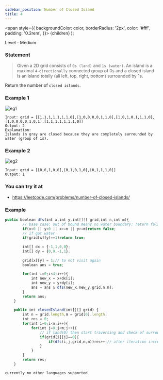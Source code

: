 ```yaml
---
sidebar_position: Number of Closed Island
title: 4
---
```



  <span
    style={{
      backgroundColor: color,
      borderRadius: '2px',
      color: '#fff',
      padding: '0.2rem',
    }}>
    {children}
  </span>
);

Level - <Highlight color="#fece2f">Medium</Highlight>

### Statement

> Given a 2D grid consists of `0s (land)` and `1s (water)`.  An island is a maximal `4-directionally` connected group of 0s and a closed island is an island totally (all left, top, right, bottom) surrounded by 1s.

Return the number of `closed islands`.


### Example 1

![eg1](https://assets.leetcode.com/uploads/2019/10/31/sample_3_1610.png)

```
Input: grid = [[1,1,1,1,1,1,1,0],[1,0,0,0,0,1,1,0],[1,0,1,0,1,1,1,0],[1,0,0,0,0,1,0,1],[1,1,1,1,1,1,1,0]]
Output: 2
Explanation: 
Islands in gray are closed because they are completely surrounded by water (group of 1s).
```

### Example 2

![eg2](https://assets.leetcode.com/uploads/2019/10/31/sample_4_1610.png)

```
Input: grid = [[0,0,1,0,0],[0,1,0,1,0],[0,1,1,1,0]]
Output: 1

```
### You can try it at

- https://leetcode.com/problems/number-of-closed-islands/

### Example

<Tabs>
<TabItem value="java" label="Java">

```js
public boolean dfs(int x,int y,int[][] grid,int n,int m){
        // base case: out of bound means no water boundary: return false 
        if(x<0 || y<0 || x>=n || y>=m)return false;
        // if got water
        if(grid[x][y]==1)return true;
        
        int[] dx = {-1,1,0,0};
        int[] dy = {0,0,-1,1};
        
        grid[x][y] = 1;// to not visit again
        boolean ans = true;
        
        for(int i=0;i<4;i++){
            int new_x = x+dx[i];
            int new_y = y+dy[i];
            ans = ans & dfs(new_x,new_y,grid,n,m);
        }
        return ans;
    }
    
    public int closedIsland(int[][] grid) {
        int n = grid.length,m = grid[0].length;
        int res = 0;
        for(int i=0;i<n;i++){
            for(int j=0;j<m;j++){
                // if land(0) then start traversing and check of surrounded by water or not
                if(grid[i][j]==0){
                    if(dfs(i,j,grid,n,m))res++;// after iteration increment res
                }
            }
        }
        return res;
    }

```

</TabItem>

<TabItem value="other" label="Other">

```
currently no other languages supported
```

</TabItem>

</Tabs>